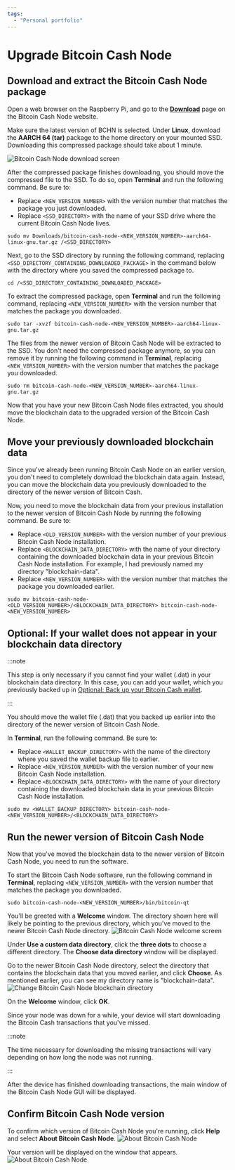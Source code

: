 ```yaml
---
tags:
  - "Personal portfolio"
---
```


# Upgrade Bitcoin Cash Node

## Download and extract the Bitcoin Cash Node package

Open a web browser on the Raspberry Pi, and go to the **[Download](https://bitcoincashnode.org/en/download.html)** page on the Bitcoin Cash Node website.

Make sure the latest version of BCHN is selected. Under **Linux**, download the **AARCH 64 (tar)** package to the home directory on your mounted SSD. Downloading this compressed package should take about 1 minute.

![Bitcoin Cash Node download screen](https://github.com/josh-wong/bitcoin-cash-node-on-raspberry-pi/blob/main/docs/assets/screenshots/bitcoin_cash_node_download.png?raw=true)

After the compressed package finishes downloading, you should move the compressed file to the SSD. To do so, open **Terminal** and run the following command. Be sure to:

- Replace `<NEW_VERSION_NUMBER>` with the version number that matches the package you just downloaded.
- Replace `<SSD_DIRECTORY>` with the name of your SSD drive where the current Bitcoin Cash Node lives.

```console
sudo mv Downloads/bitcoin-cash-node-<NEW_VERSION_NUMBER>-aarch64-linux-gnu.tar.gz /<SSD_DIRECTORY>
```

Next, go to the SSD directory by running the following command, replacing `<SSD_DIRECTORY_CONTAINING_DOWNLOADED_PACKAGE>` in the command below with the directory where you saved the compressed package to.

 ```console
 cd /<SSD_DIRECTORY_CONTAINING_DOWNLOADED_PACKAGE>
 ```

To extract the compressed package, open **Terminal** and run the following command, replacing `<NEW_VERSION_NUMBER`> with the version number that matches the package you downloaded.

```console
sudo tar -xvzf bitcoin-cash-node-<NEW_VERSION_NUMBER>-aarch64-linux-gnu.tar.gz
```

The files from the newer version of Bitcoin Cash Node will be extracted to the SSD. You don't need the compressed package anymore, so you can remove it by running the following command in **Terminal**, replacing `<NEW_VERSION_NUMBER>` with the version number that matches the package you downloaded.

```console
sudo rm bitcoin-cash-node-<NEW_VERSION_NUMBER>-aarch64-linux-gnu.tar.gz
```

Now that you have your new Bitcoin Cash Node files extracted, you should move the blockchain data to the upgraded version of the Bitcoin Cash Node.

## Move your previously downloaded blockchain data

Since you've already been running Bitcoin Cash Node on an earlier version, you don't need to completely download the blockchain data again. Instead, you can move the blockchain data you previously downloaded to the directory of the newer version of Bitcoin Cash.

Now, you need to move the blockchain data from your previous installation to the newer version of Bitcoin Cash Node by running the following command. Be sure to:

- Replace `<OLD_VERSION_NUMBER>` with the version number of your previous Bitcoin Cash Node installation.
- Replace `<BLOCKCHAIN_DATA_DIRECTORY>` with the name of your directory containing the downloaded blockchain data in your previous Bitcoin Cash Node installation. For example, I had previously named my directory "blockchain-data".
- Replace `<NEW_VERSION_NUMBER>` with the version number that matches the package you downloaded earlier.

```console
sudo mv bitcoin-cash-node-<OLD_VERSION_NUMBER>/<BLOCKCHAIN_DATA_DIRECTORY> bitcoin-cash-node-<NEW_VERSION_NUMBER>
```

## Optional: If your wallet does not appear in your blockchain data directory

:::note

This step is only necessary if you cannot find your wallet (.dat) in your blockchain data directory. In this case, you can add your wallet, which you previously backed up in [Optional: Back up your Bitcoin Cash wallet](../01_preparation/#optional-back-up-our-bitcoin-cash-wallet).

:::

You should move the wallet file (.dat) that you backed up earlier into the directory of the newer version of Bitcoin Cash Node.

In **Terminal**, run the following command. Be sure to:

- Replace `<WALLET_BACKUP_DIRECTORY>` with the name of the directory where you saved the wallet backup file to earlier.
- Replace `<NEW_VERSION_NUMBER>` with the version number of your new Bitcoin Cash Node installation.
- Replace `<BLOCKCHAIN_DATA_DIRECTORY>` with the name of your directory containing the downloaded blockchain data in your previous Bitcoin Cash Node installation.

```console
sudo mv <WALLET_BACKUP_DIRECTORY> bitcoin-cash-node-<NEW_VERSION_NUMBER>/<BLOCKCHAIN_DATA_DIRECTORY>
```

## Run the newer version of Bitcoin Cash Node

Now that you've moved the blockchain data to the newer version of Bitcoin Cash Node, you need to run the software. 

To start the Bitcoin Cash Node software, run the following command in **Terminal**, replacing `<NEW_VERSION_NUMBER>` with the version number that matches the package you downloaded.

```console
sudo bitcoin-cash-node-<NEW_VERSION_NUMBER>/bin/bitcoin-qt
```

You'll be greeted with a **Welcome** window. The directory shown here will likely be pointing to the previous directory, which you've moved to the newer Bitcoin Cash Node directory.
![Bitcoin Cash Node welcome screen](https://github.com/josh-wong/bitcoin-cash-node-on-raspberry-pi/blob/main/docs/assets/screenshots/upgrade_bitcoin_cash_node_welcome.png?raw=true)

Under **Use a custom data directory**, click the **three dots** to choose a different directory. The **Choose data directory** window will be displayed.

Go to the newer Bitcoin Cash Node directory, select the directory that contains the blockchain data that you moved earlier, and click **Choose**. As mentioned earlier, you can see my directory name is "blockchain-data".
![Change Bitcoin Cash Node blockchain directory](https://github.com/josh-wong/bitcoin-cash-node-on-raspberry-pi/blob/main/docs/assets/screenshots/upgrade_bitcoin_cash_node_welcome_change_directory.png?raw=true)

On the **Welcome** window, click **OK**.

Since your node was down for a while, your device will start downloading the Bitcoin Cash transactions that you've missed.

:::note

The time necessary for downloading the missing transactions will vary depending on how long the node was not running.

:::

After the device has finished downloading transactions, the main window of the Bitcoin Cash Node GUI will be displayed.

## Confirm Bitcoin Cash Node version

To confirm which version of Bitcoin Cash Node you're running, click **Help** and select **About Bitcoin Cash Node**.
![About Bitcoin Cash Node](https://github.com/josh-wong/bitcoin-cash-node-on-raspberry-pi/blob/main/docs/assets/screenshots/upgrade_bitcoin_cash_node_help_about.png?raw=true)

Your version will be displayed on the window that appears.
![About Bitcoin Cash Node](https://github.com/josh-wong/bitcoin-cash-node-on-raspberry-pi/blob/main/docs/assets/screenshots/upgrade_bitcoin_cash_node_about.png?raw=true)
